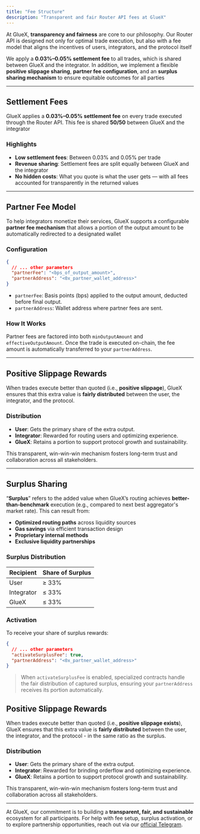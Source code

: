 ```yaml
---
title: "Fee Structure"
description: "Transparent and fair Router API fees at GlueX"
---
```


At GlueX, **transparency and fairness** are core to our philosophy. Our Router API is designed not only for optimal trade execution, but also with a fee model that aligns the incentives of users, integrators, and the protocol itself

We apply a **0.03%–0.05% settlement fee** to all trades, which is shared between GlueX and the integrator. In addition, we implement a flexible **positive slippage sharing**, **partner fee configuration**, and an **surplus sharing mechanism** to ensure equitable outcomes for all parties

---

## Settlement Fees

GlueX applies a **0.03%–0.05% settlement fee** on every trade executed through the Router API. This fee is shared **50/50** between GlueX and the integrator

### Highlights

- **Low settlement fees**: Between 0.03% and 0.05% per trade
- **Revenue sharing**: Settlement fees are split equally between GlueX and the integrator
- **No hidden costs**: What you quote is what the user gets — with all fees accounted for transparently in the returned values

---

## Partner Fee Model

To help integrators monetize their services, GlueX supports a configurable **partner fee mechanism** that allows a portion of the output amount to be automatically redirected to a designated wallet

### Configuration

```json
{
  // ... other parameters
  "partnerFee": "<bps_of_output_amount>",
  "partnerAddress": "<0x_partner_wallet_address>"
}
```

- `partnerFee`: Basis points (bps) applied to the output amount, deducted before final output.
- `partnerAddress`: Wallet address where partner fees are sent.

### How It Works

Partner fees are factored into both `minOutputAmount` and `effectiveOutputAmount`. Once the trade is executed on-chain, the fee amount is automatically transferred to your `partnerAddress`.

---

## Positive Slippage Rewards

When trades execute better than quoted (i.e., **positive slippage**), GlueX ensures that this extra value is **fairly distributed** between the user, the integrator, and the protocol.

### Distribution

- **User**: Gets the primary share of the extra output.
- **Integrator**: Rewarded for routing users and optimizing experience.
- **GlueX**: Retains a portion to support protocol growth and sustainability.

This transparent, win-win-win mechanism fosters long-term trust and collaboration across all stakeholders.

---

## Surplus Sharing

“**Surplus**” refers to the added value when GlueX’s routing achieves **better-than-benchmark** execution (e.g., compared to next best aggregator's market rate). This can result from:

- **Optimized routing paths** across liquidity sources
- **Gas savings** via efficient transaction design
- **Proprietary internal methods**
- **Exclusive liquidity partnerships**

### Surplus Distribution

| Recipient  | Share of Surplus |
| ---------- | ---------------- |
| User       | ≥ 33%            |
| Integrator | ≤ 33%            |
| GlueX      | ≤ 33%            |

### Activation

To receive your share of surplus rewards:

```json
{
  // ... other parameters
  "activateSurplusFee": true,
  "partnerAddress": "<0x_partner_wallet_address>"
}
```

> When `activateSurplusFee` is enabled, specialized contracts handle the fair distribution of captured surplus, ensuring your `partnerAddress` receives its portion automatically.

## Positive Slippage Rewards

When trades execute better than quoted (i.e., **positive slippage exists**), GlueX ensures that this extra value is **fairly distributed** between the user, the integrator, and the protocol - in the same ratio as the surplus.

### Distribution

- **User**: Gets the primary share of the extra output.
- **Integrator**: Rewarded for brinding orderflow and optimizing experience.
- **GlueX**: Retains a portion to support protocol growth and sustainability.

This transparent, win-win-win mechanism fosters long-term trust and collaboration across all stakeholders.

---

At GlueX, our commitment is to building a **transparent, fair, and sustainable** ecosystem for all participants. For help with fee setup, surplus activation, or to explore partnership opportunities, reach out via our [official Telegram](https://t.me/+_VmO_gIrNjxiZWE0).
